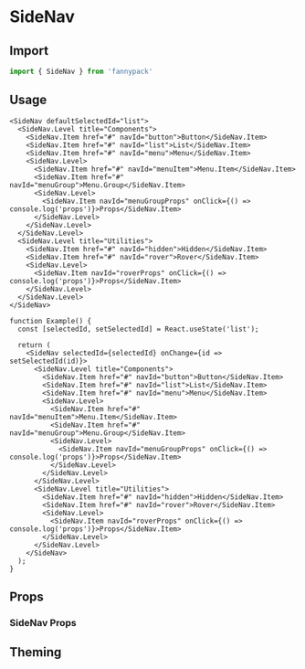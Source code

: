 
# SideNav

## Import

```jsx
import { SideNav } from 'fannypack'
```

## Usage

```jsx-live
<SideNav defaultSelectedId="list">
  <SideNav.Level title="Components">
    <SideNav.Item href="#" navId="button">Button</SideNav.Item>
    <SideNav.Item href="#" navId="list">List</SideNav.Item>
    <SideNav.Item href="#" navId="menu">Menu</SideNav.Item>
    <SideNav.Level>
      <SideNav.Item href="#" navId="menuItem">Menu.Item</SideNav.Item>
      <SideNav.Item href="#" navId="menuGroup">Menu.Group</SideNav.Item>
      <SideNav.Level>
        <SideNav.Item navId="menuGroupProps" onClick={() => console.log('props')}>Props</SideNav.Item>
      </SideNav.Level>
    </SideNav.Level>
  </SideNav.Level>
  <SideNav.Level title="Utilities">
    <SideNav.Item href="#" navId="hidden">Hidden</SideNav.Item>
    <SideNav.Item href="#" navId="rover">Rover</SideNav.Item>
    <SideNav.Level>
      <SideNav.Item navId="roverProps" onClick={() => console.log('props')}>Props</SideNav.Item>
    </SideNav.Level>
  </SideNav.Level>
</SideNav>
```

```function-live
function Example() {
  const [selectedId, setSelectedId] = React.useState('list');

  return (
    <SideNav selectedId={selectedId} onChange={id => setSelectedId(id)}>
      <SideNav.Level title="Components">
        <SideNav.Item href="#" navId="button">Button</SideNav.Item>
        <SideNav.Item href="#" navId="list">List</SideNav.Item>
        <SideNav.Item href="#" navId="menu">Menu</SideNav.Item>
        <SideNav.Level>
          <SideNav.Item href="#" navId="menuItem">Menu.Item</SideNav.Item>
          <SideNav.Item href="#" navId="menuGroup">Menu.Group</SideNav.Item>
          <SideNav.Level>
            <SideNav.Item navId="menuGroupProps" onClick={() => console.log('props')}>Props</SideNav.Item>
          </SideNav.Level>
        </SideNav.Level>
      </SideNav.Level>
      <SideNav.Level title="Utilities">
        <SideNav.Item href="#" navId="hidden">Hidden</SideNav.Item>
        <SideNav.Item href="#" navId="rover">Rover</SideNav.Item>
        <SideNav.Level>
          <SideNav.Item navId="roverProps" onClick={() => console.log('props')}>Props</SideNav.Item>
        </SideNav.Level>
      </SideNav.Level>
    </SideNav>
  );
}
```

## Props

### SideNav Props

## Theming
